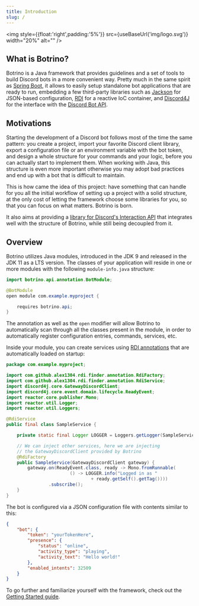 ```yaml
---
title: Introduction
slug: /
---
```



<img style={{float:'right',padding:'5%'}} src={useBaseUrl('img/logo.svg')} width="20%" alt="" />

## What is Botrino?

Botrino is a Java framework that provides guidelines and a set of tools to build Discord bots in a more convenient way.
Pretty much in the same spirit as [Spring Boot](https://spring.io/projects/spring-boot), it allows to easily setup
standalone bot applications that are ready to run, embedding a few third-party libraries such
as [Jackson](https://github.com/FasterXML/jackson-core) for JSON-based
configuration, [RDI](https://alex1304.github.io/rdi/docs/intro) for a reactive IoC container,
and [Discord4J](https://discord4j.com) for the interface with
the [Discord Bot API](https://discord.com/developers/docs/intro).

## Motivations

Starting the development of a Discord bot follows most of the time the same pattern: you create a project, import your
favorite Discord client library, export a configuration file or an environment variable with the bot token, and design a
whole structure for your commands and your logic, before you can actually start to implement them. When working with
Java, this structure is even more important otherwise you may adopt bad practices and end up with a bot that is
difficult to maintain.

This is how came the idea of this project: have something that can handle for you all the initial workflow of setting up
a project with a solid structure, at the only cost of letting the framework choose some libraries for you, so that you
can focus on what matters. Botrino is born.

It also aims at providing a [library for Discord's Interaction API](interaction-library/overview.mdx) that integrates
well with the structure of Botrino, while still being decoupled from it.

## Overview

Botrino utilizes Java modules, introduced in the JDK 9 and released in the JDK 11 as a LTS version. The classes of your
application will reside in one or more modules with the following `module-info.java` structure:

```java
import botrino.api.annotation.BotModule;

@BotModule
open module com.example.myproject {

    requires botrino.api;
}
```

The annotation as well as the `open` modifier will allow Botrino to automatically scan through all the classes present
in the module, in order to automatically register configuration entries, commands, services, etc.

Inside your module, you can create services
using [RDI annotations](https://alex1304.github.io/rdi/docs/annotation-based-configuration) that are automatically
loaded on startup:

```java
package com.example.myproject;

import com.github.alex1304.rdi.finder.annotation.RdiFactory;
import com.github.alex1304.rdi.finder.annotation.RdiService;
import discord4j.core.GatewayDiscordClient;
import discord4j.core.event.domain.lifecycle.ReadyEvent;
import reactor.core.publisher.Mono;
import reactor.util.Logger;
import reactor.util.Loggers;

@RdiService
public final class SampleService {

    private static final Logger LOGGER = Loggers.getLogger(SampleService.class);

    // We can inject other services, here we are injecting
    // the GatewayDiscordClient provided by Botrino
    @RdiFactory
    public SampleService(GatewayDiscordClient gateway) {
        gateway.on(ReadyEvent.class, ready -> Mono.fromRunnable(
                        () -> LOGGER.info("Logged in as "
                                + ready.getSelf().getTag())))
                .subscribe();
    }
}

```

The bot is configured via a JSON configuration file with contents similar to this:

```json
{
    "bot": {
        "token": "yourTokenHere",
        "presence": {
            "status": "online",
            "activity_type": "playing",
            "activity_text": "Hello world!"
        },
        "enabled_intents": 32509
    }
}
```

To go further and familiarize yourself with the framework, check out the [Getting Started guide](getting-started.mdx).
